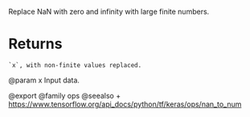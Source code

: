 Replace NaN with zero and infinity with large finite numbers.

# Returns
    `x`, with non-finite values replaced.

@param x Input data.

@export
@family ops
@seealso
+ <https://www.tensorflow.org/api_docs/python/tf/keras/ops/nan_to_num>
